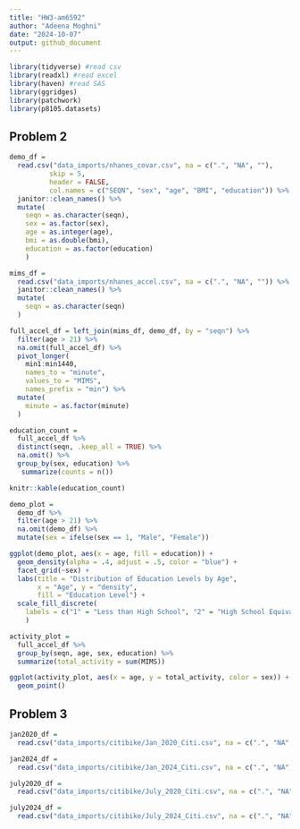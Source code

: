 ```yaml
---
title: "HW3-am6592"
author: "Adeena Moghni"
date: "2024-10-07"
output: github_document
---
```


```r
library(tidyverse) #read csv
library(readxl) #read excel
library(haven) #read SAS
library(ggridges)
library(patchwork)
library(p8105.datasets)
```

## Problem 2

```r
demo_df = 
  read.csv("data_imports/nhanes_covar.csv", na = c(".", "NA", ""),
          skip = 5,
          header = FALSE, 
          col.names = c("SEQN", "sex", "age", "BMI", "education")) %>% 
  janitor::clean_names() %>% 
  mutate(
    seqn = as.character(seqn),
    sex = as.factor(sex),
    age = as.integer(age),
    bmi = as.double(bmi),
    education = as.factor(education)
    )

mims_df = 
  read.csv("data_imports/nhanes_accel.csv", na = c(".", "NA", "")) %>% 
  janitor::clean_names() %>% 
  mutate(
    seqn = as.character(seqn)
  )

full_accel_df = left_join(mims_df, demo_df, by = "seqn") %>% 
  filter(age > 21) %>% 
  na.omit(full_accel_df) %>% 
  pivot_longer(
    min1:min1440,
    names_to = "minute", 
    values_to = "MIMS",
    names_prefix = "min") %>%  
  mutate(
    minute = as.factor(minute)
  )
```

```r
education_count =
  full_accel_df %>% 
  distinct(seqn, .keep_all = TRUE) %>% 
  na.omit() %>% 
  group_by(sex, education) %>% 
   summarize(counts = n())

knitr::kable(education_count)
```

```r
demo_plot = 
  demo_df %>% 
  filter(age > 21) %>%
  na.omit(demo_df) %>% 
  mutate(sex = ifelse(sex == 1, "Male", "Female"))

ggplot(demo_plot, aes(x = age, fill = education)) +
  geom_density(alpha = .4, adjust = .5, color = "blue") +
  facet_grid(~sex) +
  labs(title = "Distribution of Education Levels by Age",
       x = "Age", y = "density",
       fill = "Education Level") +
  scale_fill_discrete(
    labels = c("1" = "Less than High School", "2" = "High School Equivalent", "3" = "More than High School")
    )
```

```r
activity_plot = 
  full_accel_df %>%
  group_by(seqn, age, sex, education) %>% 
  summarize(total_activity = sum(MIMS))

ggplot(activity_plot, aes(x = age, y = total_activity, color = sex)) +
  geom_point()
```


## Problem 3
```r
jan2020_df = 
  read.csv("data_imports/citibike/Jan_2020_Citi.csv", na = c(".", "NA", ""))

jan2024_df = 
  read.csv("data_imports/citibike/Jan_2024_Citi.csv", na = c(".", "NA", ""))

july2020_df = 
  read.csv("data_imports/citibike/July_2020_Citi.csv", na = c(".", "NA", ""))

july2024_df = 
  read.csv("data_imports/citibike/July_2024_Citi.csv", na = c(".", "NA", ""))
```


